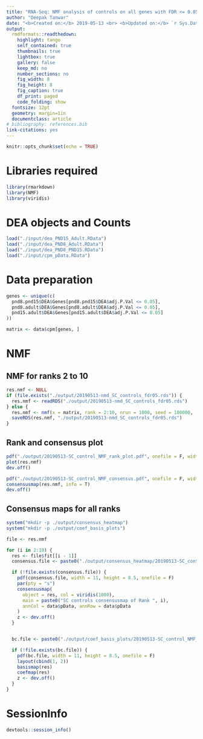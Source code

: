 ```yaml
---
title: "RNA-Seq: NMF analysis of controls on all genes with FDR <= 0.05"
author: "Deepak Tanwar"
date: "<b>Created on:</b> 2019-05-13 <br> <b>Updated on:</b> `r Sys.Date()`"
output:
  rmdformats::readthedown:
    highlight: tango
    self_contained: true
    thumbnails: true
    lightbox: true
    gallery: false
    keep_md: no
    number_sections: no
    fig_width: 8
    fig_height: 8
    fig_caption: true
    df_print: paged
    code_folding: show
  fontsize: 12pt
  geometry: margin=1in
  documentclass: article
# bibliography: references.bib
link-citations: yes
---
```


```r
knitr::opts_chunk$set(echo = TRUE)
```

# Libraries required

```r
library(rmarkdown)
library(NMF)
library(viridis)
```

# DEA objects and Counts
```r
load("./input/dea_PND15_Adult.RData")
load("./input/dea_PND8_Adult.RData")
load("./input/dea_PND8_PND15.RData")
load("./input/cpm_pData.RData")
```


# Data preparation
```r
genes <- unique(c(
  pnd8.pnd15$DEA$Genes[pnd8.pnd15$DEA$adj.P.Val <= 0.05],
  pnd8.adult$DEA$Genes[pnd8.adult$DEA$adj.P.Val <= 0.05],
  pnd15.adult$DEA$Genes[pnd15.adult$DEA$adj.P.Val <= 0.05]
))

matrix <- data$cpm[genes, ]
```


# NMF

## NMF for ranks 2 to 10
```r
res.nmf <- NULL
if (file.exists("./output/20190513-nmd_SC_controls_fdr05.rds")) {
  res.nmf <- readRDS("./output/20190513-nmd_SC_controls_fdr05.rds")
} else {
  res.nmf <- nmf(x = matrix, rank = 2:10, nrun = 1000, seed = 100000, .opt = "vp16")
  saveRDS(res.nmf, "./output/20190513-nmd_SC_controls_fdr05.rds")
}
```

## Rank and consensus plot
```r
pdf("./output/20190513-SC_control_NMF_rank_plot.pdf", onefile = F, width = 8.5, height = 11)
plot(res.nmf)
dev.off()

pdf("./output/20190513-SC_control_NMF_consensus.pdf", onefile = F, width = 8.5, height = 11)
consensusmap(res.nmf, info = T)
dev.off()
```


## Consensus maps for all ranks
```r
system("mkdir -p ./output/consensus_heatmap")
system("mkdir -p ./output/coef_basis_plots")

file <- res.nmf

for (i in 2:10) {
  res <- file$fit[[i - 1]]
  consensus.file <- paste0("./output/consensus_heatmap/20190513-SC_control_NMF_consensus_rank_", i, ".pdf")

  if (!file.exists(consensus.file)) {
    pdf(consensus.file, width = 11, height = 8.5, onefile = F)
    par(pty = "s")
    consensusmap(
      object = res, col = viridis(1000),
      main = paste0("SC controls consensusmap of Rank ", i),
      annCol = data$pData, annRow = data$pData
    )
    z <- dev.off()
  }


  bc.file <- paste0("./output/coef_basis_plots/20190513-SC_control_NMF_basis_coef_rank_", i, ".pdf")

  if (!file.exists(bc.file)) {
    pdf(bc.file, width = 11, height = 8.5, onefile = F)
    layout(cbind(1, 2))
    basismap(res)
    coefmap(res)
    z <- dev.off()
  }
}
```


# SessionInfo
```r
devtools::session_info()
```
